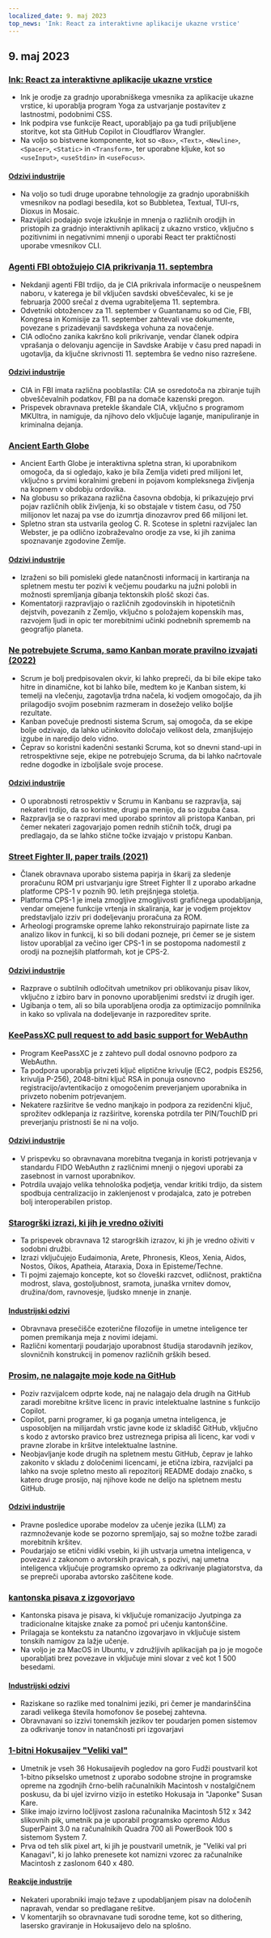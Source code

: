 ```yaml
---
localized_date: 9. maj 2023
top_news: 'Ink: React za interaktivne aplikacije ukazne vrstice'
---
```


## 9. maj 2023

### [Ink: React za interaktivne aplikacije ukazne vrstice](https://github.com/vadimdemedes/ink)

- Ink je orodje za gradnjo uporabniškega vmesnika za aplikacije ukazne vrstice, ki uporablja program Yoga za ustvarjanje postavitev z lastnostmi, podobnimi CSS.
- Ink podpira vse funkcije React, uporabljajo pa ga tudi priljubljene storitve, kot sta GitHub Copilot in Cloudflarov Wrangler.
- Na voljo so bistvene komponente, kot so `<Box>`, `<Text>`, `<Newline>`, `<Spacer>`, `<Static>` in `<Transform>`, ter uporabne kljuke, kot so `<useInput>`, `<useStdin>` in `<useFocus>`.

#### [Odzivi industrije](http://news.ycombinator.com/item?id=35863837)

- Na voljo so tudi druge uporabne tehnologije za gradnjo uporabniških vmesnikov na podlagi besedila, kot so Bubbletea, Textual, TUI-rs, Dioxus in Mosaic.
- Razvijalci podajajo svoje izkušnje in mnenja o različnih orodjih in pristopih za gradnjo interaktivnih aplikacij z ukazno vrstico, vključno s pozitivnimi in negativnimi mnenji o uporabi React ter praktičnosti uporabe vmesnikov CLI.

### [Agenti FBI obtožujejo CIA prikrivanja 11. septembra](https://www.spytalk.co/p/exclusive-fbi-agents-accuse-cia-of)

- Nekdanji agenti FBI trdijo, da je CIA prikrivala informacije o neuspešnem naboru, v katerega je bil vključen savdski obveščevalec, ki se je februarja 2000 srečal z dvema ugrabiteljema 11. septembra.
- Odvetniki obtožencev za 11. september v Guantanamu so od Cie, FBI, Kongresa in Komisije za 11. september zahtevali vse dokumente, povezane s prizadevanji savdskega vohuna za novačenje.
- CIA odločno zanika kakršno koli prikrivanje, vendar članek odpira vprašanja o delovanju agencije in Savdske Arabije v času pred napadi in ugotavlja, da ključne skrivnosti 11. septembra še vedno niso razrešene.

#### [Odzivi industrije](http://news.ycombinator.com/item?id=35862656)

- CIA in FBI imata različna pooblastila: CIA se osredotoča na zbiranje tujih obveščevalnih podatkov, FBI pa na domače kazenski pregon.
- Prispevek obravnava pretekle škandale CIA, vključno s programom MKUltra, in namiguje, da njihovo delo vključuje laganje, manipuliranje in kriminalna dejanja.

### [Ancient Earth Globe](https://dinosaurpictures.org/ancient-earth/#470)

- Ancient Earth Globe je interaktivna spletna stran, ki uporabnikom omogoča, da si ogledajo, kako je bila Zemlja videti pred milijoni let, vključno s prvimi koralnimi grebeni in pojavom kompleksnega življenja na kopnem v obdobju ordovika.
- Na globusu so prikazana različna časovna obdobja, ki prikazujejo prvi pojav različnih oblik življenja, ki so obstajale v tistem času, od 750 milijonov let nazaj pa vse do izumrtja dinozavrov pred 66 milijoni let.
- Spletno stran sta ustvarila geolog C. R. Scotese in spletni razvijalec Ian Webster, je pa odlično izobraževalno orodje za vse, ki jih zanima spoznavanje zgodovine Zemlje.

#### [Odzivi industrije](http://news.ycombinator.com/item?id=35856820)

- Izraženi so bili pomisleki glede natančnosti informacij in kartiranja na spletnem mestu ter pozivi k večjemu poudarku na južni polobli in možnosti spremljanja gibanja tektonskih plošč skozi čas.
- Komentatorji razpravljajo o različnih zgodovinskih in hipotetičnih dejstvih, povezanih z Zemljo, vključno s položajem kopenskih mas, razvojem ljudi in opic ter morebitnimi učinki podnebnih sprememb na geografijo planeta.

### [Ne potrebujete Scruma, samo Kanban morate pravilno izvajati (2022)](https://lucasfcosta.com/2022/10/02/scrum-versus-kanban.html)

- Scrum je bolj predpisovalen okvir, ki lahko prepreči, da bi bile ekipe tako hitre in dinamične, kot bi lahko bile, medtem ko je Kanban sistem, ki temelji na vlečenju, zagotavlja trdna načela, ki vodjem omogočajo, da jih prilagodijo svojim posebnim razmeram in dosežejo veliko boljše rezultate.
- Kanban povečuje prednosti sistema Scrum, saj omogoča, da se ekipe bolje odzivajo, da lahko učinkovito določajo velikost dela, zmanjšujejo izgube in naredijo delo vidno.
- Čeprav so koristni kadenčni sestanki Scruma, kot so dnevni stand-upi in retrospektivne seje, ekipe ne potrebujejo Scruma, da bi lahko načrtovale redne dogodke in izboljšale svoje procese.

#### [Odzivi industrije](http://news.ycombinator.com/item?id=35857463)

- O uporabnosti retrospektiv v Scrumu in Kanbanu se razpravlja, saj nekateri trdijo, da so koristne, drugi pa menijo, da so izguba časa.
- Razpravlja se o razpravi med uporabo sprintov ali pristopa Kanban, pri čemer nekateri zagovarjajo pomen rednih stičnih točk, drugi pa predlagajo, da se lahko stične točke izvajajo v pristopu Kanban.

### [Street Fighter II, paper trails (2021)](https://fabiensanglard.net/sf2_sheets/index.html)

- Članek obravnava uporabo sistema papirja in škarij za sledenje proračunu ROM pri ustvarjanju igre Street Fighter II z uporabo arkadne platforme CPS-1 v poznih 90. letih prejšnjega stoletja.
- Platforma CPS-1 je imela zmogljive zmogljivosti grafičnega upodabljanja, vendar omejene funkcije vrtenja in skaliranja, kar je vodjem projektov predstavljalo izziv pri dodeljevanju proračuna za ROM.
- Arheologi programske opreme lahko rekonstruirajo papirnate liste za analizo likov in funkcij, ki so bili dodani pozneje, pri čemer se je sistem listov uporabljal za večino iger CPS-1 in se postopoma nadomestil z orodji na poznejših platformah, kot je CPS-2.

#### [Odzivi industrije](http://news.ycombinator.com/item?id=35859338)

- Razprave o subtilnih odločitvah umetnikov pri oblikovanju pisav likov, vključno z izbiro barv in ponovno uporabljenimi sredstvi iz drugih iger.
- Ugibanja o tem, ali so bila uporabljena orodja za optimizacijo pomnilnika in kako so vplivala na dodeljevanje in razporeditev sprite.

### [KeePassXC pull request to add basic support for WebAuthn](https://github.com/keepassxreboot/keepassxc/pull/8825)

- Program KeePassXC je z zahtevo pull dodal osnovno podporo za WebAuthn.
- Ta podpora uporablja privzeti ključ eliptične krivulje (EC2, podpis ES256, krivulja P-256), 2048-bitni ključ RSA in ponuja osnovno registracijo/avtentikacijo z omogočenim preverjanjem uporabnika in privzeto nobenim potrjevanjem.
- Nekatere razširitve še vedno manjkajo in podpora za rezidenčni ključ, sprožitev odklepanja iz razširitve, korenska potrdila ter PIN/TouchID pri preverjanju pristnosti še ni na voljo.

#### [Odzivi industrije](http://news.ycombinator.com/item?id=35859877)

- V prispevku so obravnavana morebitna tveganja in koristi potrjevanja v standardu FIDO WebAuthn z različnimi mnenji o njegovi uporabi za zasebnost in varnost uporabnikov.
- Potrdila uvajajo velika tehnološka podjetja, vendar kritiki trdijo, da sistem spodbuja centralizacijo in zaklenjenost v prodajalca, zato je potreben bolj interoperabilen pristop.

### [Starogrški izrazi, ki jih je vredno oživiti](https://classicalwisdom.substack.com/p/12-ancient-greek-terms-that-should)

- Ta prispevek obravnava 12 starogrških izrazov, ki jih je vredno oživiti v sodobni družbi.
- Izrazi vključujejo Eudaimonia, Arete, Phronesis, Kleos, Xenia, Aidos, Nostos, Oikos, Apatheia, Ataraxia, Doxa in Episteme/Techne.
- Ti pojmi zajemajo koncepte, kot so človeški razcvet, odličnost, praktična modrost, slava, gostoljubnost, sramota, junaška vrnitev domov, družina/dom, ravnovesje, ljudsko mnenje in znanje.

#### [Industrijski odzivi](http://news.ycombinator.com/item?id=35867935)

- Obravnava presečišče ezoterične filozofije in umetne inteligence ter pomen premikanja meja z novimi idejami.
- Različni komentarji poudarjajo uporabnost študija starodavnih jezikov, slovničnih konstrukcij in pomenov različnih grških besed.

### [Prosim, ne nalagajte moje kode na GitHub](https://nogithub.codeberg.page/)

- Poziv razvijalcem odprte kode, naj ne nalagajo dela drugih na GitHub zaradi morebitne kršitve licenc in pravic intelektualne lastnine s funkcijo Copilot.
- Copilot, parni programer, ki ga poganja umetna inteligenca, je usposobljen na milijardah vrstic javne kode iz skladišč GitHub, vključno s kodo z avtorsko pravico brez ustreznega pripisa ali licenc, kar vodi v pravne zlorabe in kršitve intelektualne lastnine.
- Neobjavljanje kode drugih na spletnem mestu GitHub, čeprav je lahko zakonito v skladu z določenimi licencami, je etična izbira, razvijalci pa lahko na svoje spletno mesto ali repozitorij README dodajo značko, s katero druge prosijo, naj njihove kode ne delijo na spletnem mestu GitHub.

#### [Odzivi industrije](http://news.ycombinator.com/item?id=35859142)

- Pravne posledice uporabe modelov za učenje jezika (LLM) za razmnoževanje kode se pozorno spremljajo, saj so možne tožbe zaradi morebitnih kršitev.
- Poudarjajo se etični vidiki vsebin, ki jih ustvarja umetna inteligenca, v povezavi z zakonom o avtorskih pravicah, s pozivi, naj umetna inteligenca vključuje programsko opremo za odkrivanje plagiatorstva, da se prepreči uporaba avtorsko zaščitene kode.

### [kantonska pisava z izgovorjavo](https://visual-fonts.com/)

- Kantonska pisava je pisava, ki vključuje romanizacijo Jyutpinga za tradicionalne kitajske znake za pomoč pri učenju kantonščine.
- Prilagaja se kontekstu za natančno izgovarjavo in vključuje sistem tonskih namigov za lažje učenje.
- Na voljo je za MacOS in Ubuntu, v združljivih aplikacijah pa jo je mogoče uporabljati brez povezave in vključuje mini slovar z več kot 1 500 besedami.

#### [Industrijski odzivi](http://news.ycombinator.com/item?id=35867275)

- Raziskane so razlike med tonalnimi jeziki, pri čemer je mandarinščina zaradi velikega števila homofonov še posebej zahtevna.
- Obravnavani so izzivi tonemskih jezikov ter poudarjen pomen sistemov za odkrivanje tonov in natančnosti pri izgovarjavi

### [1-bitni Hokusaijev "Veliki val"](https://www.hypertalking.com/2023/05/08/1-bit-pixel-art-of-hokusais-the-great-wave-off-kanagawa/)

- Umetnik je vseh 36 Hokusaijevih pogledov na goro Fudži poustvaril kot 1-bitno pikselsko umetnost z uporabo sodobne strojne in programske opreme na zgodnjih črno-belih računalnikih Macintosh v nostalgičnem poskusu, da bi ujel izvirno vizijo in estetiko Hokusaja in "Japonke" Susan Kare.
- Slike imajo izvirno ločljivost zaslona računalnika Macintosh 512 x 342 slikovnih pik, umetnik pa je uporabil programsko opremo Aldus SuperPaint 3.0 na računalnikih Quadra 700 ali PowerBook 100 s sistemom System 7.
- Prva od teh slik pixel art, ki jih je poustvaril umetnik, je "Veliki val pri Kanagavi", ki jo lahko prenesete kot namizni vzorec za računalnike Macintosh z zaslonom 640 x 480.

#### [Reakcije industrije](http://news.ycombinator.com/item?id=35866283)

- Nekateri uporabniki imajo težave z upodabljanjem pisav na določenih napravah, vendar so predlagane rešitve.
- V komentarjih so obravnavane tudi sorodne teme, kot so dithering, lasersko graviranje in Hokusaijevo delo na splošno.
